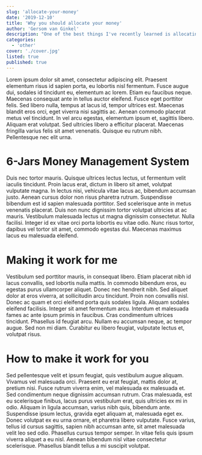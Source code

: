 ```yaml
---
slug: 'allocate-your-money'
date: '2019-12-10'
title: 'Why you should allocate your money'
author: 'Gersom van Ginkel'
description: "One of the best things I've recently learned is allocating my money to different jars before spending it. My method is loosely based on the 6-Jars system."
categories:
  - 'other'
cover: './cover.jpg'
listed: true
published: true
---
```


Lorem ipsum dolor sit amet, consectetur adipiscing elit. Praesent elementum risus id sapien porta, eu lobortis nisl fermentum. Fusce augue dui, sodales id tincidunt eu, elementum ac lorem. Etiam eu faucibus neque. Maecenas consequat ante in tellus auctor eleifend. Fusce eget porttitor felis. Sed libero nulla, tempus at lacus id, tempor ultrices est. Maecenas blandit eros orci, eget viverra nisi sagittis ac. Aenean commodo placerat metus vel tincidunt. In vel arcu egestas, elementum ipsum et, sagittis libero. Aliquam erat volutpat. Sed ultricies libero a efficitur placerat. Maecenas fringilla varius felis sit amet venenatis. Quisque eu rutrum nibh. Pellentesque nec elit urna.

# 6-Jars Money Management System

Duis nec tortor mauris. Quisque ultrices lectus lectus, ut fermentum velit iaculis tincidunt. Proin lacus erat, dictum in libero sit amet, volutpat vulputate magna. In lectus nisi, vehicula vitae lacus ac, bibendum accumsan justo. Aenean cursus dolor non risus pharetra rutrum. Suspendisse bibendum est id sapien malesuada porttitor. Sed scelerisque ante in metus venenatis placerat. Duis non nunc dignissim tortor volutpat ultricies at ac mauris. Vestibulum malesuada lectus ut magna dignissim consectetur. Nulla facilisi. Integer id ex vitae orci porta lobortis eu vitae odio. Nunc risus tortor, dapibus vel tortor sit amet, commodo egestas dui. Maecenas maximus lacus eu malesuada eleifend.

# Making it work for me

Vestibulum sed porttitor mauris, in consequat libero. Etiam placerat nibh id lacus convallis, sed lobortis nulla mattis. In commodo bibendum eros, eu egestas purus ullamcorper aliquet. Donec nec hendrerit nibh. Sed aliquet dolor at eros viverra, at sollicitudin arcu tincidunt. Proin non convallis nisl. Donec ac quam et orci eleifend porta quis sodales ligula. Aliquam sodales eleifend facilisis. Integer sit amet fermentum arcu. Interdum et malesuada fames ac ante ipsum primis in faucibus. Cras condimentum ultrices tincidunt. Phasellus id feugiat arcu. Nullam eu accumsan neque, ac tempor augue. Sed non mi diam. Curabitur eu libero feugiat, vulputate lectus et, volutpat risus.

# How to make it work for you

Sed pellentesque velit et ipsum feugiat, quis vestibulum augue aliquam. Vivamus vel malesuada orci. Praesent eu erat feugiat, mattis dolor at, pretium nisi. Fusce rutrum viverra enim, vel malesuada ex malesuada et. Sed condimentum neque dignissim accumsan rutrum. Cras malesuada, est eu scelerisque finibus, lacus purus vestibulum erat, quis ultricies ex mi in odio. Aliquam in ligula accumsan, varius nibh quis, bibendum ante. Suspendisse ipsum lectus, gravida eget aliquam at, malesuada eget ex. Donec volutpat ex eu urna ornare, et pharetra libero vulputate. Fusce varius, tellus id cursus sagittis, sapien nibh accumsan ante, sit amet malesuada velit leo sed odio. Phasellus cursus tempor semper. In vitae felis quis ipsum viverra aliquet a eu nisl. Aenean bibendum nisl vitae consectetur scelerisque. Phasellus blandit tellus a mi suscipit volutpat.

